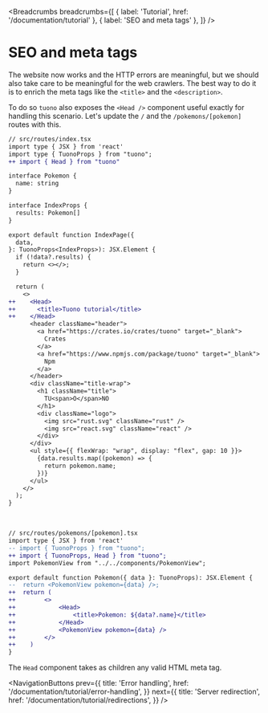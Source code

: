 
<MetaTags
  title="Tuono - SEO and meta tags"
  canonical="https://tuono.dev/documentation/tutorial/seo"
  description="Learn how to handle meaningful meta tags for your Tuono project"
/>


<Breadcrumbs
  breadcrumbs={[
    { label: 'Tutorial', href: '/documentation/tutorial' },
    { label: 'SEO and meta tags' },
  ]}
/>

# SEO and meta tags

The website now works and the HTTP errors are meaningful, but we should also take care to be meaningful
for the web crawlers. The best way to do it is to enrich the meta tags like the `<title>` and the
`<description>`.

To do so `tuono` also exposes the `<Head />` component useful exactly for handling this scenario. Let's update the `/` and the
`/pokemons/[pokemon]` routes with this.

```diff
// src/routes/index.tsx
import type { JSX } from 'react'
import type { TuonoProps } from "tuono";
++ import { Head } from "tuono"

interface Pokemon {
  name: string
}

interface IndexProps {
  results: Pokemon[]
}

export default function IndexPage({
  data,
}: TuonoProps<IndexProps>): JSX.Element {
  if (!data?.results) {
    return <></>;
  }

  return (
    <>
++    <Head>
++      <title>Tuono tutorial</title>
++    </Head>
      <header className="header">
        <a href="https://crates.io/crates/tuono" target="_blank">
          Crates
        </a>
        <a href="https://www.npmjs.com/package/tuono" target="_blank">
          Npm
        </a>
      </header>
      <div className="title-wrap">
        <h1 className="title">
          TU<span>O</span>NO
        </h1>
        <div className="logo">
          <img src="rust.svg" className="rust" />
          <img src="react.svg" className="react" />
        </div>
      </div>
      <ul style={{ flexWrap: "wrap", display: "flex", gap: 10 }}>
        {data.results.map((pokemon) => {
          return pokemon.name;
        })}
      </ul>
    </>
  );
}
```

<br />

```diff
// src/routes/pokemons/[pokemon].tsx
import type { JSX } from 'react'
-- import { TuonoProps } from "tuono";
++ import { TuonoProps, Head } from "tuono";
import PokemonView from "../../components/PokemonView";

export default function Pokemon({ data }: TuonoProps): JSX.Element {
--  return <PokemonView pokemon={data} />;
++  return (
++        <>
++            <Head>
++                <title>Pokemon: ${data?.name}</title>
++            </Head>
++            <PokemonView pokemon={data} />
++        </>
++    )
}
```

The `Head` component takes as children any valid HTML meta tag.


<NavigationButtons
  prev={{
    title: 'Error handling',
    href: '/documentation/tutorial/error-handling',
  }}
  next={{
    title: 'Server redirection',
    href: '/documentation/tutorial/redirections',
  }}
/>
